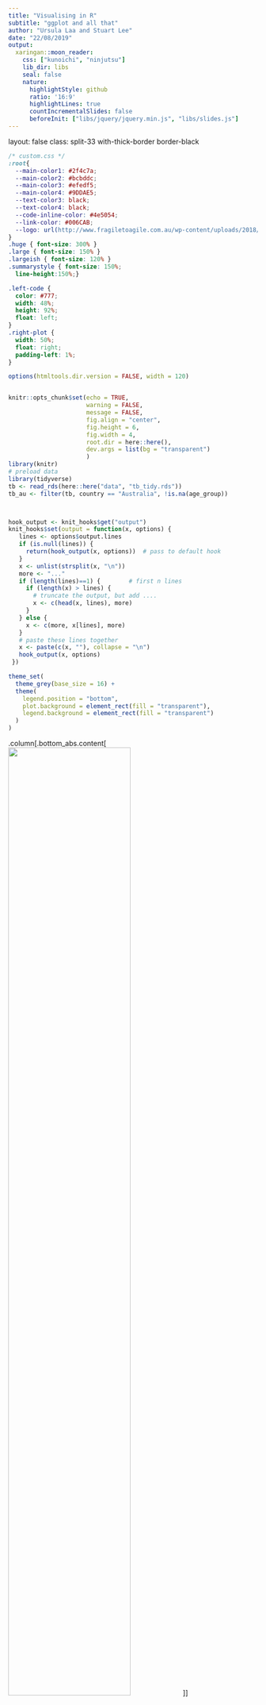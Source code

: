```yaml
---
title: "Visualising in R"
subtitle: "ggplot and all that"
author: "Ursula Laa and Stuart Lee"
date: "22/08/2019"
output:
  xaringan::moon_reader:
    css: ["kunoichi", "ninjutsu"]
    lib_dir: libs
    seal: false
    nature:
      highlightStyle: github
      ratio: '16:9'
      highlightLines: true
      countIncrementalSlides: false
      beforeInit: ["libs/jquery/jquery.min.js", "libs/slides.js"]
---
```

layout: false
class: split-33 with-thick-border border-black

```css
/* custom.css */
:root{
  --main-color1: #2f4c7a;
  --main-color2: #bcbddc;
  --main-color3: #efedf5;
  --main-color4: #9DDAE5;
  --text-color3: black;
  --text-color4: black;
  --code-inline-color: #4e5054;
  --link-color: #006CAB;
  --logo: url(http://www.fragiletoagile.com.au/wp-content/uploads/2018/02/monash-university-logo-transparent.png);
}
.huge { font-size: 300% }
.large { font-size: 150% }
.largeish { font-size: 120% }
.summarystyle { font-size: 150%;
  line-height:150%;}

.left-code {
  color: #777;
  width: 48%;
  height: 92%;
  float: left;
}
.right-plot {
  width: 50%;
  float: right;
  padding-left: 1%;
}
```




```r
options(htmltools.dir.version = FALSE, width = 120)


knitr::opts_chunk$set(echo = TRUE, 
                      warning = FALSE, 
                      message = FALSE,
                      fig.align = "center",
                      fig.height = 6,
                      fig.width = 4,
                      root.dir = here::here(),
                      dev.args = list(bg = "transparent")
                      )
library(knitr)
# preload data
library(tidyverse)
tb <- read_rds(here::here("data", "tb_tidy.rds"))
tb_au <- filter(tb, country == "Australia", !is.na(age_group))



hook_output <- knit_hooks$get("output")
knit_hooks$set(output = function(x, options) {
   lines <- options$output.lines
   if (is.null(lines)) {
     return(hook_output(x, options))  # pass to default hook
   }
   x <- unlist(strsplit(x, "\n"))
   more <- "..."
   if (length(lines)==1) {        # first n lines
     if (length(x) > lines) {
       # truncate the output, but add ....
       x <- c(head(x, lines), more)
     }
   } else {
     x <- c(more, x[lines], more)
   }
   # paste these lines together
   x <- paste(c(x, ""), collapse = "\n")
   hook_output(x, options)
 })

theme_set(
  theme_grey(base_size = 16) +
  theme(
    legend.position = "bottom",
    plot.background = element_rect(fill = "transparent"),
    legend.background = element_rect(fill = "transparent")
  )
)
```


.column[.bottom_abs.content[
<img src="http://www.fragiletoagile.com.au/wp-content/uploads/2018/02/monash-university-logo-transparent.png" width="70%">
]]

.column.bg-main1[.content.vmiddle[.center[


# Visualising in R


### ggplot2 !
<br>
<br>

# Ursula Laa
# and
# Stuart Lee


### School of Physics and Astronomy
### &
### Department of Econometrics and Business Statistics

]]]

---

# A grammar of graphics

.largeish[
The grammar of graphics is a framework for constructing statistical graphics in a principled way. 
The grammar defines an explicit relationship between the variables in your data you have and the graphic or plot you wish to represent. It was first defined by Lee Wilkinson and extended by Hadley Wickham in the R package `ggplot2`. 

Here we uncover how the charts you know by name can be created via `ggplot2`, learn how to construct a `ggplot2` graphic and then build a plot up, layer-by-layer.
]

<br>

## Why use the grammar of graphics?

.largeish[
The grammar of graphics allows you to __define__ the mapping between variables in the data, with elements of the plot. It allows us to see and understand __how__ plots are similar or different. 

The grammar also helps you see how variations in the definition create variations in the plot. Using named plots, for example a pie chart, bar chart, scatterplot, in some ways is like seeing animals in the zoo. 
]
---

# Example data

### World Health Organisation (WHO) tuberculosis case notifications data 

.large[To showcase `ggplot2` we will build graphics using a data set provided by the [World Health Organisation (WHO)](https://www.who.int/). This is current tuberculosis (TB) case notifications aggregated by __country__, __gender__ and __age__ group. We have tidied up this data for you and saved it in the R data storage format.]

XXX how to share data? update download?
Before making your way through this step, we strongly recommend that you [download the data set](https://github.com/datascienceprogram/ids_course_data/blob/master/data/tb_tidy.rds) and then place it in your project folder on your computer.

.largeish[
The data consists of six columns:

* __country:__ the country where the TB case(s) occured
* __iso3:__ a three letter standardised country code
* __year:__ the year when the TB case(s) occured
* __gender:__ whether the TB case(s) belonged to males or females.
* __age_group:__ whether the TB case(s) belonged to someone aged between 15 to 24, 25 to 34,
35 to 44, 45 to 54, 55 to 64 or 65 and above
* __count:__ the total number of TB cases for a given country, year, gender and age group.
]
---
layout: false
class: split-40 with-thick-border border-white

.column[.content[

# Load the data in RStudio on your computer

.large[On your computer, open RStudio and then load the TB data in with R using the tidyverse:]

```r
library(tidyverse)
tb <- read_rds("data/tb_tidy.rds")
tb
```

<br>

.large[We will use a subset of this data corresponding to TB cases in Australia]

```r
tb_au <- filter(
  tb, country == "Australia"
  )
tb_au
```

]]

--

.column[.content.vmiddle[

```r
tb
```
]]
---

# A first look

.largeish[Let's create charts from the TB data to find out if there are differences between age groups, and gender between TB cases in Australia.

We start with a 100% chart, that compares the proportion of TB cases in each age group by gender.]

<br>

```r
ggplot(tb_au, aes(x = year, y = count, fill = gender)) +
  geom_bar(stat = "identity", position = "fill") +
  facet_grid(~ age_group) +
  scale_fill_brewer(palette="Dark2")
```

---

# A first look

.largeish[Let's create charts from the TB data to find out if there are differences between age groups, and gender between TB cases in Australia.

We start with a 100% chart, that compares the proportion of TB cases in each age group by gender.]

<br>

## What can you learn from a 100% chart? 

.largeish[
There are three key lessons from this chart:

 * The focus is on **proportion** in each category. 
 * Across (almost) all ages, and years, the proportion of males having TB is higher than females
 * These proportions tend to be higher in the older age groups, for all years.
]

---

class: middle center bg-main1

# Building your own ggplot

---

# Building your own ggplot

.largeish[We start building a ggplot2 graphic with the function `ggplot()`, passing a *data set* and an *aesthetic mapping* as arguments to the function. 
The *aesthetic mapping* (or *variable mapping*) is constructed with the function `aes()`, telling `ggplot()` which variable in our data should correspond to a particular graphical element to be drawn.]

### Example

```r
p <- ggplot(tb_au, aes(x = year, y = count, fill = gender))
```

.large[The first argument provided is the name of the data, `tb_au`. And the variable mapping consists of three elements, the variable:]

.largeish[
- __year__ will be mapped to the x-axis, 
- __count__ will be mapped to the y-axis  
- __gender__ will be mapped to the fill element (it will be the colour)
]

.largeish[This generates a blank plot, we still need to tell ggplot what geometric shape to draw!]

---

layout: false
class: split-33

.column[.content[
## Stepwise building of a `ggplot2`

```r
ggplot(tb_au) #<<
```
]]

.column[.content.vmiddle[
```r
```
]]

---

layout: false
class: split-33

.column[.content[
## Stepwise building of a `ggplot2`

```r
ggplot(tb_au) +
  aes(x = year, #<<
      y = count, #<<
      fill = gender) #<<
```
]]

.column[.content.vmiddle[
```r
```
]]

---

layout: false
class: split-33

.column[.content[
## Stepwise building of a `ggplot2`

```r
ggplot(tb_au) +
  aes(x = year, 
      y = count, 
      fill = gender) +
  geom_bar(stat = "identity", #<<
           position = "fill") #<<
```

.largeish[
- `stat = "identity"` says no need to compute the count (it is already counted in the data)
- `position = "fill"` specifies how the bars are placed, it sets the heights of the bars to be all at 100%, and emphasizes the proportion of males and females
]
]]

.column[.content.vmiddle[
```r
```
]]

---

layout: false
class: split-33

.column[.content[
## Stepwise building of a `ggplot2`

```r
ggplot(tb_au) +
  aes(x = year, 
      y = count, 
      fill = gender) +
  geom_bar(stat = "identity", 
           position = "fill") +
  scale_fill_brewer(  #<<
    palette = "Dark2")  #<<
  
```

.largeish[
`ggplot` automatically draws a legend, but you may want might want to change the colour of the bars to accommodate colour blindness. This can be done with a `scale` element, and here we use a palette from [colorbrewer.org](colorbrewer.org).
]
]]

.column[.content.vmiddle[
```r
```
]]

---

layout: false
class: split-33

.column[.content[
## Stepwise building of a `ggplot2`

```r
ggplot(tb_au) +
  aes(x = year, 
      y = count, 
      fill = gender) +
  geom_bar(stat = "identity", 
           position = "fill") +
  scale_fill_brewer(  
    palette = "Dark2") +
  facet_grid(. ~ age_group) #<<
  
```

.largeish[
Finally we create a bar chart for each age group present in the TB notifactions, which you can do by adding a `facet` element. A `facet` creates subplots for each category (or combination of categories) laid out in a grid. The argument is specified as a *formula*, and is of the form left hand side ~ right hand side
]
]]

.column[.content.vmiddle[
```r
```
]]

---

To summarise, you have created your first `ggplot` one layer at a time. Once you become more confident you will be able to start building everything up at once. Your completed chart should resemble the following:

```r
p <- ggplot(tb_au, aes(x = year, y = count, fill = gender)) +
  geom_bar(stat = "identity", position = "fill") +
  facet_grid(~ age_group) +
  scale_fill_brewer(palette="Dark2")
p
```

---

# Counts vs proportions


```r
ggplot(tb_au, aes(x = year, y = count, fill = gender)) +
  geom_bar(stat = "identity") +
  facet_grid(~ age_group) +
  scale_fill_brewer(palette="Dark2")
```


## What we learn from this chart? 

.largeish[
- Focus on **counts**, it shows that counts are different across __ages__, and __years__: counts tend to be lower in middle age (45-64). 
- Shows that in the year 1999, there was a bit of a TB outbreak in most age groups, with numbers doubling or tripling compared to other years. The TB Incidence has been increasing among younger age groups in recent years.
]

---

## Give it a go!

You can make this bar chart using `ggplot2` by changing the position argument
in `geom_bar()` to `stack`, with the following code chunk: 

```r
p <- ggplot(tb_au, aes(x = year, y = count, fill = gender)) +
  geom_bar(stat = "identity", position = "stack") +
  facet_grid(~ age_group) +
  scale_fill_brewer(palette="Dark2")
p
```

---

# From 'stacked' to 'side-by-side'

.large[Let's change the position argument in `geom_bar()` to `dodge` to show the counts in each age category but with respect to __gender__]

```r
ggplot(tb_au, aes(x = year, y = count, fill = gender)) +
  geom_bar(stat = "identity", position="dodge") +
  facet_grid(~ age_group) +
  scale_fill_brewer(palette="Dark2")
```

---

# What can you learn from this chart? 

```r
ggplot(tb_au, aes(x = year, y = count, fill = gender)) +
  geom_bar(stat = "identity", position="dodge") +
  facet_grid(~ age_group) +
  scale_fill_brewer(palette="Dark2")
```

.largeish[
- Focus on counts by gender, showing predominantly male incidence of TB.
- You can also see that incidence among males relative to females is from middle age onwards. There appears to be
similar incidence between males and females in younger age groups.
]

.largeish[What's changed from your previous charts? The colours, aesthetics and facets have remained the same, it's just the __position__ of the bars that have been altered ]

---

# Beyond bar charts

```r
ggplot(tb_au, aes(x = 1, y = count, fill = factor(year))) +
  geom_bar(stat = "identity", position="fill") +
  facet_grid(gender ~ age_group) 
```

.large[This rainbow chart is visually appealling, but it's difficult to interpret. In what way could use `ggplot2` to make the chart easier to interpet?]

---
layout: false
class: split-33

.column[.content[
# Changing coordinates


```r
ggplot(
  tb_au,
  aes(x = year,
      y = count,
      fill = gender)
  ) +
  geom_bar(
    stat = "identity"
    ) +
  facet_grid(
    gender ~ age_group
    ) +
  scale_fill_brewer(
    palette="Dark2"
    ) + 
  coord_polar() 
```
]]

.column[.content[
.largeish[
By changing the cartesian coordinates to __polar__, things will be layed out in __circles__, rather than __rectangles__. 
When using polar coordinates, one axis is mapped to an __angle__, rather than a position.
]
```r
```
.large[This layout makes it easier to interpret how the chart emphasises the middle age groups as having low incidence accross the years.]

]]




---
layout: false
class: split-33

.column[.content[
# Transform from rainbox to pie

You can continue to use polar coordinates to modify your rainbow chart and transform it to a pie chart. 


```r
ggplot(tb_au,
       aes(
         x = 1,
         y = count,
         fill = factor(year)
         )
       ) +
  geom_bar(
    stat = "identity", position="fill"
    ) +
  facet_grid(
    gender ~ age_group
    ) +
  coord_polar(
    theta = "y"
    )
```
]]

.column[.content[

<br>

```r
```

.large[By doing this, you get another pretty chart that's difficult to interpret and unuseful for making comparisons across age groups.]

]]


---

layout: false
class: split-50 with-thick-border border-white



.column[.content[

## Re-arrangement and proximity

```r
tb_au %>% filter(year == 2012) %>%
  ggplot() +
  aes(x=gender, y=count, fill=gender) +
  geom_bar(stat="identity", position="dodge") + 
  facet_wrap(~age_group, ncol=6) +
  scale_fill_brewer("", palette="Dark2") +
  ggtitle("Arrangement A")
```
]]

.column[.content[

<br>
<br>

```r
tb_au %>% filter(year == 2012) %>%
  ggplot() +
  aes(x=age_group, y=count, fill=age_group) +
  geom_bar(stat="identity", position="dodge") + 
  facet_wrap(~gender, ncol=6) +
  scale_fill_brewer("", palette="Dark2") +
  ggtitle("Arrangement B")
```
]]


---

# Re-arrangement and proximity

.large[
- Arrangement A makes it easier to directly compare male and female counts, separately for each age group. Generally, male counts are higher than female counts. There is a big difference between counts in the 45-54 age group, and over 65 counts are almost the same.
- Arrangement B makes it easier to directly compare counts by age group, separately for females and males. For females, incidence drops in the middle years. For males, it is pretty consistently high across age groups. 
]

```r
a <- tb_au %>% filter(year == 2012) %>%
  ggplot() +
  aes(x=gender, y=count, fill=gender) +
  geom_bar(stat="identity", position="dodge") + 
  facet_wrap(~age_group, ncol=6) +
  scale_fill_brewer("", palette="Dark2") +
  ggtitle("Arrangement A")
b <- tb_au %>% filter(year == 2012) %>%
  ggplot() +
  aes(x=age_group, y=count, fill=age_group) +
  geom_bar(stat="identity", position="dodge") + 
  facet_wrap(~gender, ncol=6) +
  scale_fill_brewer("", palette="Dark2") +
  ggtitle("Arrangement B")
library(gridExtra)
grid.arrange(a, b, nrow=1)
```
---

### Grammar and Statistics


What I love about ggplot2...

<img src="https://www.wired.com/wp-content/uploads/2016/01/DB-Transformation-Colour.gif" style="width: 40%" />

[Source: https://www.wired.com/wp-content/uploads/2016/01/DB-Transformation-Colour.gif](https://www.wired.com/wp-content/uploads/2016/01/DB-Transformation-Colour.gif)

...you can make so many different displays of the same data, and each time something new may emerge. 

---

### Discussion

- Grammar of graphics makes rearranging easy
- Its good to look at the data in many different ways [Unwin, Hofmann and Cook](https://journal.r-project.org/archive/2013/RJ-2013-012/RJ-2013-012.pdf)
